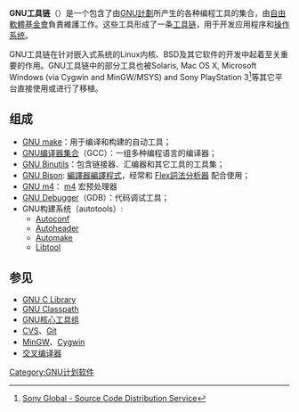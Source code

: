 {{NoteTA|G1=IT}}
'''GNU工具链'''（{{lang-en|GNU toolchain}}）是一个包含了由[[GNU計劃|GNU計劃]]所产生的各种编程工具的集合，由[[自由軟體基金會|自由軟體基金會]]負責維護工作。这些工具形成了一条[[工具链|工具链]]，用于开发应用程序和[[操作系统|操作系统]]。

GNU工具链在针对嵌入式系统的Linux内核、BSD及其它软件的开发中起着至关重要的作用。GNU工具链中的部分工具也被Solaris, Mac OS X, Microsoft Windows (via Cygwin and MinGW/MSYS) and Sony PlayStation 3<ref>[http://w\w.sony.net/Products/Linux Sony Global - Source Code Distribution Service<!-- Bot generated title -->]{{dead link|date=2017年11月 |bot=InternetArchiveBot |fix-attempted=yes }}</ref>等其它平台直接使用或进行了移植。

==组成==
* [[Make|GNU make]]：用于编译和构建的自动工具；
* [[GCC|GNU编译器集合]]（GCC）：一组多种编程语言的编译器；
* [[GNU_Binutils|GNU Binutils]]：包含链接器、汇编器和其它工具的工具集；
* [[GNU_Bison|GNU Bison]]: [[編譯器編譯程式|編譯器編譯程式]]，经常和 [[Flex詞法分析器|Flex詞法分析器]] 配合使用；
* [[GNU_m4|GNU m4]]： [[m4|m4]] 宏预处理器
* [[GDB|GNU Debugger]]（GDB）：代码调试工具；
* GNU构建系统（autotools）:
**[[Autoconf|Autoconf]]
**[[Autoheader|Autoheader]]
**[[Automake|Automake]]
**[[Libtool|Libtool]]

== 参见 ==
* [[Glibc|GNU C Library]]
* [[GNU_Classpath|GNU Classpath]]
* [[GNU核心工具组|GNU核心工具组]]
* [[Concurrent_Versions_System|CVS]]、[[Git|Git]]
* [[MinGW|MinGW]]、[[Cygwin|Cygwin]]
* [[交叉编译器|交叉编译器]]

{{reflist}}
[[Category:GNU计划软件|Category:GNU计划软件]]
